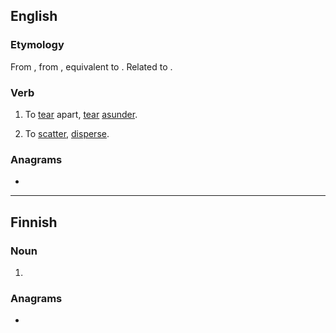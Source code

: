 ==English==

===Etymology===
From {{etyl|enm|en}} {{m|enm|toratten}}, from {{prefix|to||lang=en}} {{m|enm|ratten||to lacerate, tear}}, equivalent to {{prefix|to|rat|lang=en}}. Related to {{cog|gmh|ratzen||to lacerate, tear}}.

===Verb===
{{en-verb|torats|toratting|toratted}}

# {{lb|en|transitive|obsolete}} To [[tear]] apart, [[tear]] [[asunder]].
# {{lb|en|transitive|obsolete}} To [[scatter]], [[disperse]].

===Anagrams===
* {{anagrams|en|Ratto|Tatro|ottar|rotta|tarot|tator|torta|troat}}

----

==Finnish==

===Noun===
{{head|fi|noun form}}

# {{plural of|tora|lang=fi}}

===Anagrams===
* {{anagrams|fi|ortta|ratot|ratto|rotat|rotta}}